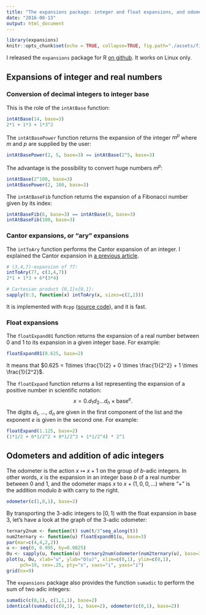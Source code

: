 ```yaml
---
title: "The expansions package: integer and float expansions, and odometers"
date: "2016-08-13"
output: html_document
---
```


```r
library(expansions)
knitr::opts_chunk$set(echo = TRUE, collapse=TRUE, fig.path="./assets/fig/expansions-")
```


I released the `expansions` package for R [on github](https://github.com/stla/expansions). 
It works on Linux only. 

## Expansions of integer and real numbers

### Conversion of decimal integers to integer base

This is the role of the `intAtBase` function:

```r
intAtBase(14, base=3)
2*1 + 1*3 + 1*3^2
```

The `intAtBasePower` function returns the expansion of the integer $m^p$ where $m$ and $p$ are supplied by the user:

```r
intAtBasePower(2, 5, base=3) == intAtBase(2^5, base=3)
```

The advantage is the possibility to convert huge numbers $m^p$:

```r
intAtBase(2^100, base=3)
intAtBasePower(2, 100, base=3)
```

The `intAtBaseFib` function returns the expansion of a Fibonacci number given by its index:

```r
intAtBaseFib(6, base=3) == intAtBase(8, base=3)
intAtBaseFib(100, base=3)
```


### Cantor expansions, or "ary" expansions 

The `intToAry` function performs the Cantor expansion of an integer. I explained the Cantor expansion in [a previous article](http://stla.github.io/stlapblog/posts/Greedy.html). 

```r
# (3,4,7)-expansion of 77:
intToAry(77, c(3,4,7))
2*1 + 1*3 + 6*(3*4)
```

```r
# Cartesian product {0,1}x{0,1}:
sapply(0:3, function(x) intToAry(x, sizes=c(2,2)))
```

It is implemented with `Rcpp` ([source code](https://github.com/stla/expansions/blob/master/src/rcpp_intToAry.cpp)), and it is fast. 


### Float expansions

The `floatExpand01` function returns the expansion of a real number between $0$ and $1$ to its expansion in a given integer base. For example:

```r
floatExpand01(0.625, base=2)
```

It means that $0.625 = 1\times \frac{1}{2} + 0 \times \frac{1}{2^2} + 1 \times \frac{1}{2^2}$.

The `floatExpand` function returns a list representing the expansion of a positive number in scientific notation:
$$
x = 0.d_1d_2\ldots d_n \times \text{base}^e.
$$
The digits $d_1$, $\ldots$, $d_n$ are given in the first component of the list and the exponent $e$ is given in the second one.
For example:


```r
floatExpand(1.125, base=2)
(1*1/2 + 0*1/2^2 + 0*1/2^3 + 1*1/2^4) * 2^1
```


## Odometers and addition of adic integers

The odometer is the action $x \mapsto x+1$ on the group of $b$-adic integers. 
In other words, $x$ is the expansion in an integer base $b$ of a real number between $0$ and $1$, and the odometer maps $x$ to $x + (1, 0, 0, \ldots)$ where "$+$" is the addition modulo $b$ with carry to the right. 

```r
odometer(c(1,0,1), base=2)
```

By transporting the $3$-adic integers to $[0,1)$ with the float expansion in base $3$, let's have a look at the graph of the $3$-adic odometer:

```r
ternary2num <- function(t) sum(t/3^seq_along(t))
num2ternary <- function(u) floatExpand01(u, base=3)
par(mar=c(4,4,2,2))
u <- seq(0, 0.995, by=0.0025)
Ou <- sapply(u, function(u) ternary2num(odometer(num2ternary(u), base=3)))
plot(u, Ou, xlab="u", ylab="O(u)", xlim=c(0,1), ylim=c(0,1),
     pch=19, cex=.25, pty="s", xaxs="i", yaxs="i")
grid(nx=9)
```

The `expansions` package also provides the function `sumadic` to perform the sum of two adic integers:

```r
sumadic(c(0,1), c(1,1,1), base=2)
identical(sumadic(c(0,1), 1, base=2), odometer(c(0,1), base=2))
```

